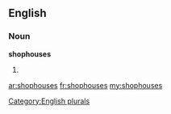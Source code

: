 ==English==

===Noun===
'''shophouses'''

# {{plural of|[[shophouse]]}}

[[Category:English plurals]]

[[ar:shophouses]]
[[fr:shophouses]]
[[my:shophouses]]